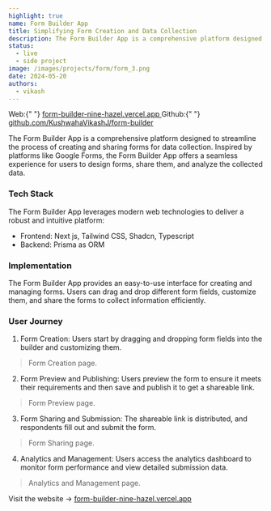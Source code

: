 ```yaml
---
highlight: true
name: Form Builder App
title: Simplifying Form Creation and Data Collection
description: The Form Builder App is a comprehensive platform designed to streamline the process of creating and sharing forms for data collection.
status:
  - live
  - side project
image: /images/projects/form/form_3.png
date: 2024-05-20
authors:
  - vikash
---
```


<Callout type="white">
  Web:{" "}
  <a href="https://form-builder-nine-hazel.vercel.app/" target="_blank">
    form-builder-nine-hazel.vercel.app
  </a>
</Callout>

<Callout type="white">
  Github:{" "}
  <a href="https://github.com/KushwahaVikashJ/form-builder" target="_blank">
    github.com/KushwahaVikashJ/form-builder
  </a>
</Callout>

The Form Builder App is a comprehensive platform designed to streamline the process of creating and sharing forms for data collection. Inspired by platforms like Google Forms, the Form Builder App offers a seamless experience for users to design forms, share them, and analyze the collected data.

### Tech Stack

The Form Builder App leverages modern web technologies to deliver a robust and intuitive platform:

- Frontend: Next js, Tailwind CSS, Shadcn, Typescript
- Backend: Prisma as ORM

### Implementation

The Form Builder App provides an easy-to-use interface for creating and managing forms. Users can drag and drop different form fields, customize them, and share the forms to collect information efficiently.

### User Journey

1. Form Creation: Users start by dragging and dropping form fields into the builder and customizing them.

<ImageBlog
  src="/images/projects/form/form_7.png"
  width="718"
  height="404"
  alt="Image"
/>
> Form Creation page.

2. Form Preview and Publishing: Users preview the form to ensure it meets their requirements and then save and publish it to get a shareable link.

<ImageBlog
  src="/images/projects/form/form_5.png"
  width="718"
  height="404"
  alt="Image"
/>
> Form Preview page.

3. Form Sharing and Submission: The shareable link is distributed, and respondents fill out and submit the form.

<ImageBlog
  src="/images/projects/form/form_4.png"
  width="718"
  height="404"
  alt="Image"
/>
> Form Sharing page.

4. Analytics and Management: Users access the analytics dashboard to monitor form performance and view detailed submission data.

<ImageBlog
  src="/images/projects/form/form_2.png"
  width="718"
  height="404"
  alt="Image"
/>
> Analytics and Management page.

Visit the website -> <a href="https://form-builder-nine-hazel.vercel.app/" target="_black">form-builder-nine-hazel.vercel.app</a>
